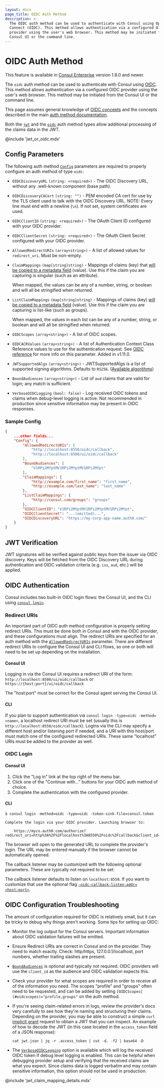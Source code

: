 ```yaml
---
layout: docs
page_title: OIDC Auth Method
description: >-
  The OIDC auth method can be used to authenticate with Consul using OpenID
  Connect (OIDC). This method allows authentication via a configured OIDC
  provider using the user's web browser. This method may be initiated from the
  Consul UI or the command line.
---
```


# OIDC Auth Method

<EnterpriseAlert />

This feature is available in [Consul
Enterprise](https://www.hashicorp.com/products/consul/) version 1.8.0 and
newer.

The `oidc` auth method can be used to authenticate with Consul using
[OIDC](https://en.wikipedia.org/wiki/OpenID_Connect). This method allows
authentication via a configured OIDC provider using the user's web browser.
This method may be initiated from the Consul UI or the command line.

This page assumes general knowledge of [OIDC
concepts](https://developer.okta.com/blog/2017/07/25/oidc-primer-part-1) and
the concepts described in the main [auth method
documentation](/docs/acl/auth-methods).

Both the [`jwt`](/docs/acl/auth-methods/jwt) and the
[`oidc`](/docs/acl/auth-methods/oidc) auth method types allow additional
processing of the claims data in the JWT.

@include 'jwt_or_oidc.mdx'

## Config Parameters

The following auth method [`Config`](/api/acl/auth-methods#config)
parameters are required to properly configure an auth method of type
`oidc`:

- `OIDCDiscoveryURL` `(string: <required>)` - The OIDC Discovery URL, without any
  .well-known component (base path).

- `OIDCDiscoveryCACert` `(string: "")` - PEM encoded CA cert for use by the TLS
  client used to talk with the OIDC Discovery URL. NOTE: Every line must end
  with a newline (`\n`). If not set, system certificates are used.

- `OIDCClientID` `(string: <required>)` - The OAuth Client ID configured with
  your OIDC provider.

- `OIDCClientSecret` `(string: <required>)` - The OAuth Client Secret configured with
  your OIDC provider.

- `AllowedRedirectURIs` `(array<string>)` - A list of allowed
  values for `redirect_uri`. Must be non-empty.

- `ClaimMappings` `(map[string]string)` - Mappings of claims (key) that
  [will be copied to a metadata field](#trusted-identity-attributes-via-claim-mappings)
  (value). Use this if the claim you are capturing is singular (such as an attribute).

  When mapped, the values can be any of a number, string, or boolean and will
  all be stringified when returned.

- `ListClaimMappings` `(map[string]string)` - Mappings of claims (key)
  [will be copied to a metadata field](#trusted-identity-attributes-via-claim-mappings)
  (value). Use this if the claim you are capturing is list-like (such as groups).

  When mapped, the values in each list can be any of a number, string, or
  boolean and will all be stringified when returned.

- `OIDCScopes` `(array<string>)` - A list of OIDC scopes.

- `OIDCACRValues` `(array<string>)` - A list of Authentication Context Class Reference values to use for the authentication request. See [OIDC reference](https://openid.net/specs/openid-connect-core-1_0.html#rfc.section.3.1.2.1) for more info on this parameter.  Added in v1.11.0.

- `JWTSupportedAlgs` `(array<string>)` - JWTSupportedAlgs is a list of
  supported signing algorithms. Defaults to `RS256`. ([Available
  algorithms](https://github.com/hashicorp/consul/blob/main/vendor/github.com/coreos/go-oidc/jose.go#L7))

- `BoundAudiences` `(array<string>)` - List of `aud` claims that are valid for
  login; any match is sufficient.

- `VerboseOIDCLogging` `(bool: false)` - Log received OIDC tokens and claims when
  debug-level logging is active. Not recommended in production since sensitive
  information may be present in OIDC responses.

### Sample Config

```json
{
    ...other fields...
    "Config": {
        "AllowedRedirectURIs": [
            "http://localhost:8550/oidc/callback",
            "http://localhost:8500/ui/oidc/callback"
        ],
        "BoundAudiences": [
            "V1RPi2MYptMV1RPi2MYptMV1RPi2MYpt"
        ],
        "ClaimMappings": {
            "http://example.com/first_name": "first_name",
            "http://example.com/last_name": "last_name"
        },
        "ListClaimMappings": {
            "http://consul.com/groups": "groups"
        },
        "OIDCClientID": "V1RPi2MYptMV1RPi2MYptMV1RPi2MYpt",
        "OIDCClientSecret": "...(omitted)...",
        "OIDCDiscoveryURL": "https://my-corp-app-name.auth0.com/"
    }
}
```

## JWT Verification

JWT signatures will be verified against public keys from the issuer via OIDC
discovery. Keys will be fetched from the OIDC Discovery URL during
authentication and OIDC validation criteria (e.g. `iss`, `aud`, etc.) will be
applied.

## OIDC Authentication

Consul includes two built-in OIDC login flows: the Consul UI, and the CLI using
[`consul login`](/commands/login).

### Redirect URIs

An important part of OIDC auth method configuration is properly setting
redirect URIs. This must be done both in Consul and with the OIDC provider, and
these configurations must align. The redirect URIs are specified for an auth
method with the [`AllowedRedirectURIs`](#allowedredirecturis) parameter. There
are different redirect URIs to configure the Consul UI and CLI flows, so one or
both will need to be set up depending on the installation.

#### Consul UI

Logging in via the Consul UI requires a redirect URI of the form:
`http://localhost:8500/ui/oidc/callback` or
`https://{host:port}/ui/oidc/callback`

The "host:port" must be correct for the Consul agent serving the Consul UI.

#### CLI

If you plan to support authentication via `consul login -type=oidc -method=<name>`, a localhost redirect URI must be set (usually this is
`http://localhost:8550/oidc/callback`). Logins via the CLI may specify a
different host and/or listening port if needed, and a URI with this host/port
must match one of the configured redirected URIs. These same "localhost" URIs
must be added to the provider as well.

### OIDC Login

#### Consul UI

1. Click the "Log in" link at the top right of the menu bar.
2. Click one of the "Continue with..." buttons for your OIDC auth method of choice.
3. Complete the authentication with the configured provider.

#### CLI

```shell-session
$ consul login -method=oidc -type=oidc -token-sink-file=consul.token

Complete the login via your OIDC provider. Launching browser to:

    https://myco.auth0.com/authorize?redirect_uri=http%3A%2F%2Flocalhost%3A8550%2Foidc%2Fcallback&client_id=r3qXc2bix9eF...
```

The browser will open to the generated URL to complete the provider's login.
The URL may be entered manually if the browser cannot be automatically opened.

The callback listener may be customized with the following optional parameters.
These are typically not required to be set:

The callback listener defaults to listen on `localhost:8550`. If you want to
customize that use the optional flag
[`-oidc-callback-listen-addr=<host:port>`](/commands/login#oidc-callback-listen-addr).

## OIDC Configuration Troubleshooting

The amount of configuration required for OIDC is relatively small, but it can
be tricky to debug why things aren't working. Some tips for setting up OIDC:

- Monitor the log output for the Consul servers. Important information about
  OIDC validation failures will be emitted.

- Ensure Redirect URIs are correct in Consul and on the provider. They need to
  match exactly. Check: http/https, 127.0.0.1/localhost, port numbers, whether
  trailing slashes are present.

- [`BoundAudiences`](#boundaudiences) is optional and typically
  not required. OIDC providers will use the `client_id` as the audience and
  OIDC validation expects this.

- Check your provider for what scopes are required in order to receive all of
  the information you need. The scopes "profile" and "groups" often need to be
  requested, and can be added by setting
  `[OIDCScopes](#oidcscopes)="profile,groups"` on the auth method.

- If you're seeing claim-related errors in logs, review the provider's docs
  very carefully to see how they're naming and structuring their claims.
  Depending on the provider, you may be able to construct a simple `curl`
  [implicit grant](https://developer.okta.com/blog/2018/05/24/what-is-the-oauth2-implicit-grant-type)
  request to obtain a JWT that you can inspect. An example of how to decode the
  JWT (in this case located in the `access_token` field of a JSON response):

      cat jwt.json | jq -r .access_token | cut -d. -f2 | base64 -D

- The [`VerboseOIDCLogging`](#verboseoidclogging) option is available which
  will log the received OIDC token if debug level logging is enabled. This can
  be helpful when debugging provider setup and verifying that the received
  claims are what you expect. Since claims data is logged verbatim and may
  contain sensitive information, this option should not be used in production.

@include 'jwt_claim_mapping_details.mdx'

